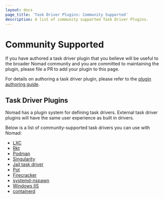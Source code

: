 ```yaml
---
layout: docs
page_title: 'Task Driver Plugins: Community Supported'
description: A list of community supported Task Driver Plugins.
---
```


# Community Supported

If you have authored a task driver plugin that you believe will be useful to the
broader Nomad community and you are committed to maintaining the plugin, please
file a PR to add your plugin to this page.

For details on authoring a task driver plugin, please refer to the [plugin
authoring guide][plugin_guide].

## Task Driver Plugins

Nomad has a plugin system for defining task drivers. External task driver
plugins will have the same user experience as built in drivers.

Below is a list of community-supported task drivers you can use with Nomad:

- [LXC][lxc]
- [Rkt][rkt]
- [Podman][podman]
- [Singularity][singularity]
- [Jail task driver][jail-task-driver]
- [Pot][pot]
- [Firecracker][firecracker-task-driver]
- [systemd-nspawn][nspawn-driver]
- [Windows IIS][nomad-driver-iis]
- [containerd][nomad-driver-containerd]

[lxc]: /docs/drivers/external/lxc
[rkt]: /docs/drivers/external/rkt
[plugin_guide]: /docs/internals/plugins
[singularity]: /docs/drivers/external/singularity
[jail-task-driver]: /docs/drivers/external/jail-task-driver
[podman]: /docs/drivers/external/podman
[pot]: /docs/drivers/external/pot
[firecracker-task-driver]: /docs/drivers/external/firecracker-task-driver
[nspawn-driver]: /docs/drivers/external/nspawn
[nomad-driver-iis]: /docs/drivers/external/iis
[nomad-driver-containerd]: /docs/drivers/external/containerd
